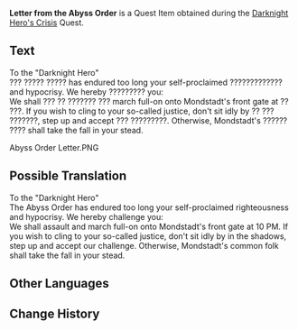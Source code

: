 {{Item Infobox
|id           = 100214
|image        = Book Letter.png
|type         = Quest Items
|description  = Seems to be a declaration of war from the [[Abyss Order]] to the "Darknight Hero" Many key phrases have been redacted.
|source1      = [[Darknight Hero's Crisis]] Quest
}}
'''Letter from the Abyss Order''' is a Quest Item obtained during the [[Darknight Hero's Crisis]] Quest.

==Text==
To the "Darknight Hero"<br />
??? ????? ????? has endured too long your self-proclaimed ????????????? and hypocrisy. We hereby ????????? you:<br />
We shall ??? ?? ??????? ??? march full-on onto Mondstadt's front gate at ?? ???. If you wish to cling to your so-called justice, don't sit idly by ?? ??? ???????, step up and accept ??? ?????????. Otherwise, Mondstadt's ?????? ???? shall take the fall in your stead.

<gallery hideaddbutton="true" captionalign="center">
Abyss Order Letter.PNG
</gallery>

==Possible Translation==
To the "Darknight Hero"<br />
The Abyss Order has endured too long your self-proclaimed righteousness and hypocrisy. We hereby challenge you:<br />
We shall assault and march full-on onto Mondstadt's front gate at 10 PM. If you wish to cling to your so-called justice, don't sit idly by in the shadows, step up and accept our challenge. Otherwise, Mondstadt's common folk shall take the fall in your stead.

==Other Languages==
{{Other Languages
|default_hidden = 1
|en      = Letter from the Abyss Order
|zhs     = 来自深渊教团的信
|zhs_rm  = Láizì Shēnyuān Jiàotuán de Xìn
|zht     = 來自深淵教團的信
|zht_rm  = Láizì Shēnyuān Jiàotuán de Xìn
|ja      = アビス教団からの手紙
|ja_rm   = Abisu Kyoudan kara no Tegami
|ko      = 심연 교단에서 온 편지
|ko_rm   = 
|es      = Carta de la Orden del Abismo
|fr      = Lettre de l'Ordre de l'Abîme
|ru      = Письмо ордена Бездны
|th      = จดหมายจาก Abyss Order
|th_rm   = 
|vi      = Thư Đến Từ Giáo Đoàn Vực Sâu
|de      = Brief vom Orden des Abgrunds
|id      = Surat dari Abyss Order
|pt      = Carta da Ordem do Abismo
}}

==Change History==
{{Change History|1.0}}
